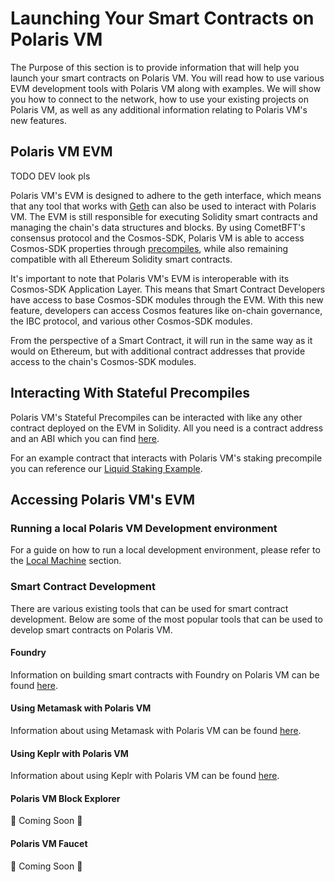 # Launching Your Smart Contracts on Polaris VM

The Purpose of this section is to provide information that will help you launch your smart contracts on Polaris VM. 
You will read how to use various EVM development tools with Polaris VM along with examples. We will show you how to connect to the network, 
how to use your existing projects on Polaris VM, as well as any additional information relating to Polaris VM's new features.

## Polaris VM EVM 
TODO DEV look pls

Polaris VM's EVM is designed to adhere to the geth interface, which means that any tool that works with [Geth](https://geth.ethereum.org/) can also be used to interact with Polaris VM. The EVM is still responsible for executing Solidity smart contracts and managing the chain's data structures and blocks. By using CometBFT's consensus protocol and the Cosmos-SDK, Polaris VM is able to access Cosmos-SDK properties through [precompiles](../building-precompiles/intro-to-precompiles), while also remaining compatible with all Ethereum Solidity smart contracts.

It's important to note that Polaris VM's EVM is interoperable with its Cosmos-SDK Application Layer. This means that Smart Contract Developers have access to base Cosmos-SDK modules through the EVM. With this new feature, developers can access Cosmos features like on-chain governance, the IBC protocol, and various other Cosmos-SDK modules.

From the perspective of a Smart Contract, it will run in the same way as it would on Ethereum, but with additional contract addresses that provide access to the chain's Cosmos-SDK modules.

## Interacting With Stateful Precompiles
Polaris VM's Stateful Precompiles can be interacted with like any 
other contract deployed on the EVM in Solidity. All you need is a
contract address and an ABI which you can find [here](../precompile-overview).

For an example contract that interacts with Polaris VM's staking precompile you
can reference our [Liquid Staking Example](https://github.com/berachain/polaris-precompile-dapp-examples).
## Accessing Polaris VM's EVM

### Running a local Polaris VM Development environment
For a guide on how to run a local development environment, please refer to the [Local Machine](../running-a-node/running-locally) section.

### Smart Contract Development
There are various existing tools that can be used for smart contract development.
Below are some of the most popular tools that can be used to develop smart contracts on Polaris VM.

#### Foundry
Information on building smart contracts with Foundry on Polaris VM can be found [here](./dev-tools/foundry-polaris).

#### Using Metamask with Polaris VM
Information about using Metamask with Polaris VM can be found [here](../using-metamask).

#### Using Keplr with Polaris VM
Information about using Keplr with Polaris VM can be found [here](../using-keplr).

#### Polaris VM Block Explorer
🚧 Coming Soon 🚧
#### Polaris VM Faucet
🚧 Coming Soon 🚧
